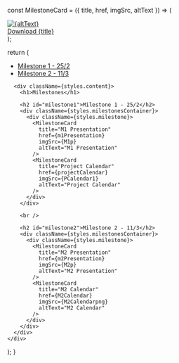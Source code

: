 
  const MilestoneCard = ({ title, href, imgSrc, altText }) => (
    <a href={href} download>
      <div className={styles.card}>
        <img src={imgSrc} alt={altText} />
        <div className={styles.overlay}>Download {title}</div>
      </div>
    </a>
  );

  return (
    <div className={styles.milestonesPage}>
      <aside className={styles.sidebar}>
        <ul>
          <li><a href="#milestone1">Milestone 1 - 25/2</a></li>
          <li><a href="#milestone2">Milestone 2 - 11/3</a></li>
        </ul>
      </aside>

      <div className={styles.content}>
        <h1>Milestones</h1>

        <h2 id="milestone1">Milestone 1 - 25/2</h2>
        <div className={styles.milestonesContainer}>
          <div className={styles.milestone}>
            <MilestoneCard
              title="M1 Presentation"
              href={m1Presentation}
              imgSrc={M1p}
              altText="M1 Presentation"
            />
            <MilestoneCard
              title="Project Calendar"
              href={projectCalendar}
              imgSrc={PCalendar1}
              altText="Project Calendar"
            />
          </div>
        </div>

        <br />

        <h2 id="milestone2">Milestone 2 - 11/3</h2>
        <div className={styles.milestonesContainer}>
          <div className={styles.milestone}>
            <MilestoneCard
              title="M2 Presentation"
              href={m2Presentation}
              imgSrc={M2p}
              altText="M2 Presentation"
            />
            <MilestoneCard
              title="M2 Calendar"
              href={M2Calendar}
              imgSrc={M2Calendarpng}
              altText="M2 Calendar"
            />
          </div>
        </div>
      </div>
    </div>
  );
}
